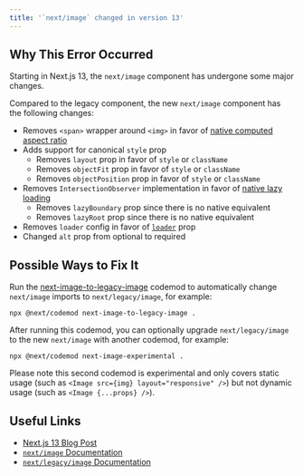 ```yaml
---
title: '`next/image` changed in version 13'
---
```


## Why This Error Occurred

Starting in Next.js 13, the `next/image` component has undergone some major changes.

Compared to the legacy component, the new `next/image` component has the following changes:

- Removes `<span>` wrapper around `<img>` in favor of [native computed aspect ratio](https://caniuse.com/mdn-html_elements_img_aspect_ratio_computed_from_attributes)
- Adds support for canonical `style` prop
  - Removes `layout` prop in favor of `style` or `className`
  - Removes `objectFit` prop in favor of `style` or `className`
  - Removes `objectPosition` prop in favor of `style` or `className`
- Removes `IntersectionObserver` implementation in favor of [native lazy loading](https://caniuse.com/loading-lazy-attr)
  - Removes `lazyBoundary` prop since there is no native equivalent
  - Removes `lazyRoot` prop since there is no native equivalent
- Removes `loader` config in favor of [`loader`](/docs/app/api-reference/components/image#loader) prop
- Changed `alt` prop from optional to required

## Possible Ways to Fix It

Run the [next-image-to-legacy-image](/docs/pages/building-your-application/upgrading/codemods#next-image-to-legacy-image) codemod to automatically change `next/image` imports to `next/legacy/image`, for example:

```
npx @next/codemod next-image-to-legacy-image .
```

After running this codemod, you can optionally upgrade `next/legacy/image` to the new `next/image` with another codemod, for example:

```
npx @next/codemod next-image-experimental .
```

Please note this second codemod is experimental and only covers static usage (such as `<Image src={img} layout="responsive" />`) but not dynamic usage (such as `<Image {...props} />`).

## Useful Links

- [Next.js 13 Blog Post](/blog/next-13)
- [`next/image` Documentation](/docs/pages/api-reference/components/image)
- [`next/legacy/image` Documentation](/docs/pages/api-reference/components/image-legacy)
